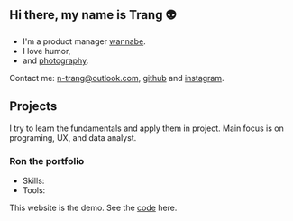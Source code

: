
<Seo title="hello world 👋 | nguyen trang"></Seo>

<Layout>

## Hi there, my name is Trang 👽

- I'm a product manager [wannabe]().
- I love humor,
- and [photography]().

Contact me: [n-trang@outlook.com](mailto:n-trang@outlook.com), [github](https://github.com/n-trang) and [instagram](https://instagram.com/nguyentrangstudio).

## Projects

I try to learn the fundamentals and apply them in project. Main focus is on programing, UX, and data analyst.

### Ron the portfolio

- Skills:
- Tools:

This website is the demo. See the [code]() here.

</Layout>
